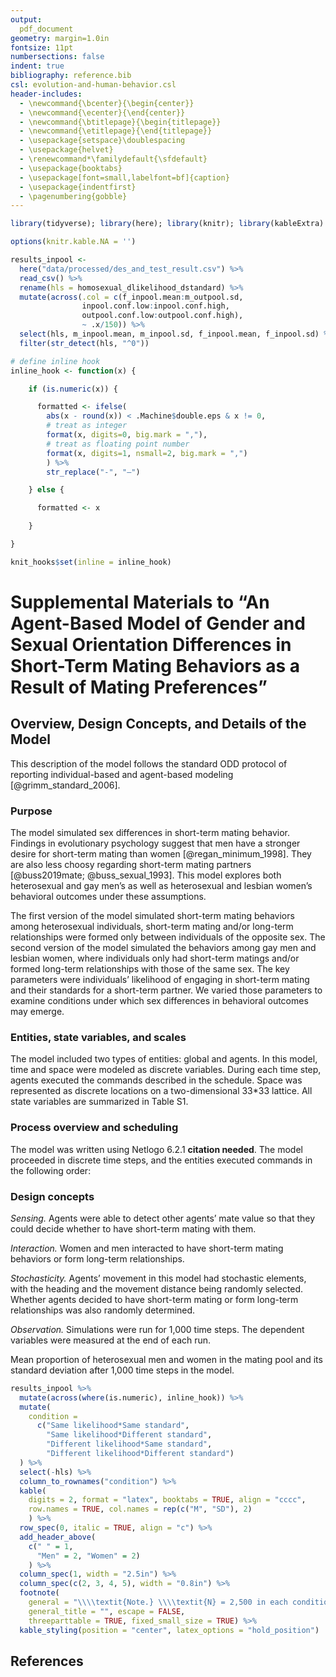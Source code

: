 ```yaml
---
output:
  pdf_document
geometry: margin=1.0in
fontsize: 11pt
numbersections: false
indent: true
bibliography: reference.bib
csl: evolution-and-human-behavior.csl
header-includes:
  - \newcommand{\bcenter}{\begin{center}}
  - \newcommand{\ecenter}{\end{center}}
  - \newcommand{\btitlepage}{\begin{titlepage}}
  - \newcommand{\etitlepage}{\end{titlepage}}
  - \usepackage{setspace}\doublespacing
  - \usepackage{helvet}
  - \renewcommand*\familydefault{\sfdefault}
  - \usepackage{booktabs}
  - \usepackage[font=small,labelfont=bf]{caption}
  - \usepackage{indentfirst}
  - \pagenumbering{gobble}
---
```


```r
library(tidyverse); library(here); library(knitr); library(kableExtra)

options(knitr.kable.NA = '')

results_inpool <-
  here("data/processed/des_and_test_result.csv") %>%
  read_csv() %>%
  rename(hls = homosexual_dlikelihood_dstandard) %>%
  mutate(across(.col = c(f_inpool.mean:m_outpool.sd,
                inpool.conf.low:inpool.conf.high,
                outpool.conf.low:outpool.conf.high),
                ~ .x/150)) %>%
  select(hls, m_inpool.mean, m_inpool.sd, f_inpool.mean, f_inpool.sd) %>% 
  filter(str_detect(hls, "^0"))

# define inline hook
inline_hook <- function(x) {

    if (is.numeric(x)) {

      formatted <- ifelse(
        abs(x - round(x)) < .Machine$double.eps & x != 0,
        # treat as integer
        format(x, digits=0, big.mark = ","),
        # treat as floating point number
        format(x, digits=1, nsmall=2, big.mark = ",")
        ) %>%
        str_replace("-", "–")

    } else {

      formatted <- x

    }

}

knit_hooks$set(inline = inline_hook)
```

\btitlepage

\bcenter

\vspace*{30mm}

# Supplemental Materials to "An Agent-Based Model of Gender and Sexual Orientation Differences in Short-Term Mating Behaviors as a Result of Mating Preferences"

\ecenter

\etitlepage

\newpage

\bcenter

## Overview, Design Concepts, and Details of the Model

\ecenter

This description of the model follows the standard ODD protocol of reporting individual-based and agent-based modeling [@grimm_standard_2006].

### Purpose

The model simulated sex differences in short-term mating behavior. Findings in evolutionary psychology suggest that men have a stronger desire for short-term mating than women [@regan_minimum_1998]. They are also less choosy regarding short-term mating partners [@buss2019mate; @buss_sexual_1993]. This model explores both heterosexual and gay men’s as well as heterosexual and lesbian women’s behavioral outcomes under these assumptions.

The first version of the model simulated short-term mating behaviors among heterosexual individuals, short-term mating and/or long-term relationships were formed only between individuals of the opposite sex. The second version of the model simulated the behaviors among gay men and lesbian women, where individuals only had short-term matings and/or formed long-term relationships with those of the same sex. The key parameters were individuals’ likelihood of engaging in short-term mating and their standards for a short-term partner. We varied those parameters to examine conditions under which sex differences in behavioral outcomes may emerge.

### Entities, state variables, and scales

The model included two types of entities: global and agents. In this model, time and space were modeled as discrete variables. During each time step, agents executed the commands described in the schedule. Space was represented as discrete locations on a two-dimensional 33*33 lattice. All state variables are summarized in Table S1.

### Process overview and scheduling

The model was written using Netlogo 6.2.1 **citation needed**. The model proceeded in discrete time steps, and the entities executed commands in the following order:

\begin{enumerate}

  \item Setting up (Global, only executed once)
  \begin{enumerate}
    \item 300 agents were created with all state variables set to the default
    \item A number of agents were set to either men (number-of-male) or women (300 - number-of-men) with their respective short-term mating likelihood (short-term-likelihood), and standard for a short-term mate (mating-standard) 
  \end{enumerate}
  
  
  \item Moving (The following procedures were executed by agents unless specified otherwise)
  
  \begin{enumerate}
    \item If not coupled
    \begin{enumerate}
      \item If staying within a distance of movement-range from the initial point on both the x and y axis, randomly set their heading and move by a random distance less than movement-range / 2
      \item If staying outside the distance of movement-range from the initial point on either the x or y axis, head toward the initial point and move by a random distance less than movement-range / 2
    \end{enumerate}
    \item If coupled, do not move
  \end{enumerate}
  
  
  \item Deciding on short-term mating behavior
  \begin{enumerate}
    \item Set short-term-mate? to true by short-term-likelihood
  \end{enumerate}
  
  
  \item Short-term and long-term mating (To avoid double count, only women execute this chunk. This does not affect the model outcomes.)
  \begin{enumerate}
    \item If any men here, women randomly select one as the target for short-term mating
    \begin{enumerate}
      \item If the target has desirability higher than her mating-standard \& she has desirability higher than the target’s mating-standard \& both of them have short-term-mate? set to true,
      \begin{enumerate}
        \item Both of them add 1 to short-term-count
        \item Both of them add each other’s ID number to their short-term-history if not in it yet
      \end{enumerate}
    \end{enumerate}
    \item If any men here and women are not coupled, women randomly select one as the potential partner for long-term mating
    \begin{enumerate}
      \item By long-term-likelihood, they form a long-term relationship, and
      \begin{enumerate}
        \item Both of them set coupled? to true
        \item Both of them set each other as their long-term partner
      \end{enumerate}
    \end{enumerate}
  \end{enumerate}
  
  \item Updating state variables
  \begin{enumerate}
    \item Set number-of-partner-short the length of short-term-history
    \item If short-term-likelihood equals male-/female-short-term-likelihood, set short-term-likelihood to a third of its value
  \end{enumerate}
  
\end{enumerate}

### Design concepts

*Sensing.* Agents were able to detect other agents’ mate value so that they could decide whether to have short-term mating with them.

*Interaction.* Women and men interacted to have short-term mating behaviors or form long-term relationships.

*Stochasticity.* Agents' movement in this model had stochastic elements, with the heading and the movement distance being randomly selected. Whether agents decided to have short-term mating or form long-term relationships was also randomly determined.

*Observation.* Simulations were run for 1,000 time steps. The dependent variables were measured at the end of each run.

\newpage

\noindent \textbf{Supplemental Table 3:} Mean proportion of heterosexual men and women in the mating pool and its standard deviation after 1,000 time steps in the model.

\begingroup
\renewcommand{\arraystretch}{1.5}

```r
results_inpool %>%
  mutate(across(where(is.numeric), inline_hook)) %>%
  mutate(
    condition =
      c("Same likelihood*Same standard",
        "Same likelihood*Different standard",
        "Different likelihood*Same standard",
        "Different likelihood*Different standard")
  ) %>%
  select(-hls) %>% 
  column_to_rownames("condition") %>%
  kable(
    digits = 2, format = "latex", booktabs = TRUE, align = "cccc",
    row.names = TRUE, col.names = rep(c("M", "SD"), 2)
    ) %>%
  row_spec(0, italic = TRUE, align = "c") %>%
  add_header_above(
    c(" " = 1,
      "Men" = 2, "Women" = 2)
    ) %>%
  column_spec(1, width = "2.5in") %>%
  column_spec(c(2, 3, 4, 5), width = "0.8in") %>%
  footnote(
    general = "\\\\textit{Note.} \\\\textit{N} = 2,500 in each condition.",
    general_title = "", escape = FALSE,
    threeparttable = TRUE, fixed_small_size = TRUE) %>%
  kable_styling(position = "center", latex_options = "hold_position")
```

\endgroup

\newpage

## References

<div id="refs"></div>

